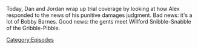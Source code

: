 {{Episode
    | title           = Trial Recap, Part 2
    | caption         = [https://knowledgefight.libsyn.com/715-trial-recap-part-2 Listen to this episode on Libsyn]
    | episodeNumber   = 715
    | length          = 02:08:15
    | airDate         = August 12, 2022
    | previousEpisode = [[714: Trial Recap, Part 1]]
}}

{{Stub}}

Today, Dan and Jordan wrap up trial coverage by looking at how Alex responded to the news of his punitive damages judgment.  Bad news: it's a lot of Bobby Barnes.  Good news: the gents meet Willford Snibble-Snabble of the Gribble-Pibble.

[[Category:Episodes]]
